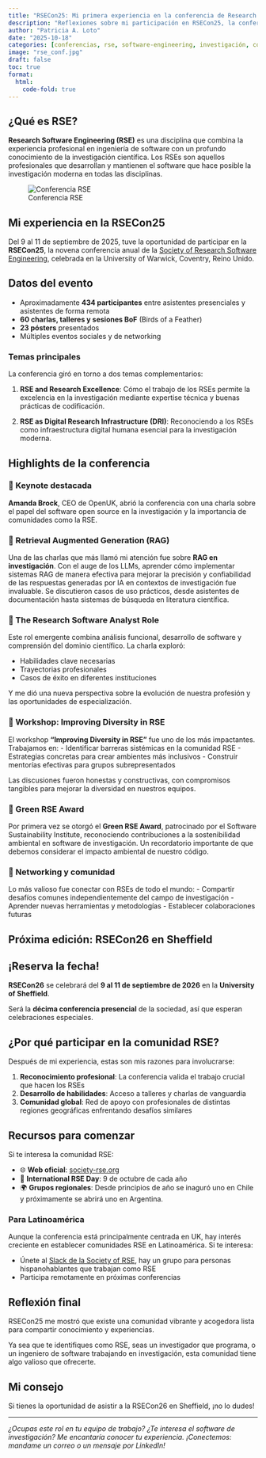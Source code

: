 ```yaml
---
title: "RSECon25: Mi primera experiencia en la conferencia de Research Software Engineering"
description: "Reflexiones sobre mi participación en RSECon25, la conferencia anual de ingeniería de software en investigación del Reino Unido"
author: "Patricia A. Loto"
date: "2025-10-18"
categories: [conferencias, rse, software-engineering, investigación, comunidad]
image: "rse_conf.jpg"
draft: false
toc: true
format:
  html:
    code-fold: true
---
```


## ¿Qué es RSE?

**Research Software Engineering (RSE)** es una disciplina que combina la experiencia profesional en ingeniería de software con un profundo conocimiento de la investigación científica. Los RSEs son aquellos profesionales que desarrollan y mantienen el software que hace posible la investigación moderna en todas las disciplinas.

![Conferencia RSE](rse_conf.jpg)

## Mi experiencia en la RSECon25

Del 9 al 11 de septiembre de 2025, tuve la oportunidad de participar en la **RSECon25**, la novena conferencia anual de la [Society of Research Software Engineering](https://society-rse.org/), celebrada en la University of Warwick, Coventry, Reino Unido.

::: callout-note
## Datos del evento

-   Aproximadamente **434 participantes** entre asistentes presenciales y asistentes de forma remota
-   **60 charlas, talleres y sesiones BoF** (Birds of a Feather)
-   **23 pósters** presentados
-   Múltiples eventos sociales y de networking
:::

### Temas principales

La conferencia giró en torno a dos temas complementarios:

1.  **RSE and Research Excellence**: Cómo el trabajo de los RSEs permite la excelencia en la investigación mediante expertise técnica y buenas prácticas de codificación.

2.  **RSE as Digital Research Infrastructure (DRI)**: Reconociendo a los RSEs como infraestructura digital humana esencial para la investigación moderna.

## Highlights de la conferencia

### 🎤 Keynote destacada

**Amanda Brock**, CEO de OpenUK, abrió la conferencia con una charla sobre el papel del software open source en la investigación y la importancia de comunidades como la RSE.

### 🤖 Retrieval Augmented Generation (RAG)

Una de las charlas que más llamó mi atención fue sobre **RAG en investigación**. Con el auge de los LLMs, aprender cómo implementar sistemas RAG de manera efectiva para mejorar la precisión y confiabilidad de las respuestas generadas por IA en contextos de investigación fue invaluable. Se discutieron casos de uso prácticos, desde asistentes de documentación hasta sistemas de búsqueda en literatura científica.

### 👥 The Research Software Analyst Role

Este rol emergente combina análisis funcional, desarrollo de software y comprensión del dominio científico. La charla exploró:

-   Habilidades clave necesarias
-   Trayectorias profesionales
-   Casos de éxito en diferentes instituciones

Y me dió una nueva perspectiva sobre la evolución de nuestra profesión y las oportunidades de especialización.

### 🌈 Workshop: Improving Diversity in RSE

El workshop **"Improving Diversity in RSE"** fue uno de los más impactantes. Trabajamos en: - Identificar barreras sistémicas en la comunidad RSE - Estrategias concretas para crear ambientes más inclusivos - Construir mentorías efectivas para grupos subrepresentados

Las discusiones fueron honestas y constructivas, con compromisos tangibles para mejorar la diversidad en nuestros equipos.

### 🌱 Green RSE Award

Por primera vez se otorgó el **Green RSE Award**, patrocinado por el Software Sustainability Institute, reconociendo contribuciones a la sostenibilidad ambiental en software de investigación. Un recordatorio importante de que debemos considerar el impacto ambiental de nuestro código.

### 🤝 Networking y comunidad

Lo más valioso fue conectar con RSEs de todo el mundo: - Compartir desafíos comunes independientemente del campo de investigación - Aprender nuevas herramientas y metodologías - Establecer colaboraciones futuras

## Próxima edición: RSECon26 en Sheffield

::: callout-important
## ¡Reserva la fecha!

**RSECon26** se celebrará del **9 al 11 de septiembre de 2026** en la **University of Sheffield**.

Será la **décima conferencia presencial** de la sociedad, así que esperan celebraciones especiales.
:::

## ¿Por qué participar en la comunidad RSE?

Después de mi experiencia, estas son mis razones para involucrarse:

1.  **Reconocimiento profesional**: La conferencia valida el trabajo crucial que hacen los RSEs
2.  **Desarrollo de habilidades**: Acceso a talleres y charlas de vanguardia
3.  **Comunidad global**: Red de apoyo con profesionales de distintas regiones geográficas enfrentando desafíos similares

## Recursos para comenzar

Si te interesa la comunidad RSE:

-   🌐 **Web oficial**: [society-rse.org](https://society-rse.org/)
-   📅 **International RSE Day**: 9 de octubre de cada año
-   🌍 **Grupos regionales**: Desde principios de año se inaguró uno en Chile y próximamente se abrirá uno en Argentina.

### Para Latinoamérica

Aunque la conferencia está principalmente centrada en UK, hay interés creciente en establecer comunidades RSE en Latinoamérica. Si te interesa:

-   Únete al [Slack de la Society of RSE](https://rsecon25.slack.com/ssb/redirect), hay un grupo para personas hispanohablantes que trabajan como RSE
-   Participa remotamente en próximas conferencias

## Reflexión final

RSECon25 me mostró que existe una comunidad vibrante y acogedora lista para compartir conocimiento y experiencias.

Ya sea que te identifiques como RSE, seas un investigador que programa, o un ingeniero de software trabajando en investigación, esta comunidad tiene algo valioso que ofrecerte.

::: callout-tip
## Mi consejo

Si tienes la oportunidad de asistir a la RSECon26 en Sheffield, ¡no lo dudes!
:::

------------------------------------------------------------------------

*¿Ocupas este rol en tu equipo de trabajo? ¿Te interesa el software de investigación? Me encantaría conocer tu experiencia. ¡Conectemos: mandame un correo o un mensaje por LinkedIn!*
